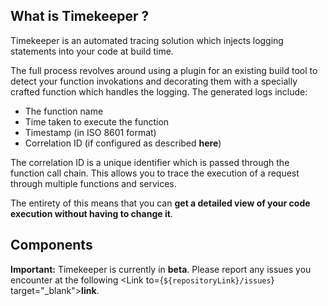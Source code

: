 
## What is Timekeeper ?

Timekeeper is an automated tracing solution which injects logging statements into your code at build time.

The full process revolves around using a plugin for an existing build tool to detect your function invokations and decorating them with a specially crafted function
which handles the logging. The generated logs include:

- The function name
- Time taken to execute the function
- Timestamp (in ISO 8601 format)
- Correlation ID (if configured as described <Link to="/docs/configuration#context-setup"><b>here</b></Link>)

The correlation ID is a unique identifier which is passed through the function call chain. This allows you to trace the execution of a request through multiple
functions and services.

The entirety of this means that you can **get a detailed view of your code execution without having to change it**.

<div className="border-docs" />

## Components

<div className="w-full grid grid-cols-2 lg:grid-cols-4 gap-6 my-8 text-center">
  <StatusCard className="col-span-1" icon={GiPlanetCore} title="Function Core" subtitle="Stable" />
  <StatusCard className="col-span-1" icon={Babel} title="Babel Plugin" subtitle="(Prelease)" />
  <StatusCard
    className="col-span-1 from-black/70 via-gray-light via-[70%] to-gray-light"
    icon={SiWindowsterminal}
    title="CLI"
    subtitle="(Coming Soon)"
  />
  <StatusCard
    className="col-span-1 from-black/70 via-gray-light via-[70%] to-gray-light"
    icon={VSCode}
    title="Extension"
    subtitle="(Coming Soon)"
  />
</div>

<div className="border-docs" />

**Important:** Timekeeper is currently in **beta**. Please report any issues you encounter at the following <Link to={`${repositoryLink}/issues`} target="\_blank"><b>link</b></Link>.
